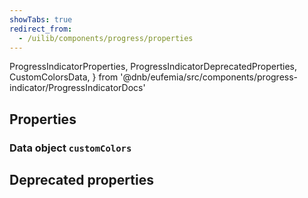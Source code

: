 ```yaml
---
showTabs: true
redirect_from:
  - /uilib/components/progress/properties
---
```


  ProgressIndicatorProperties,
  ProgressIndicatorDeprecatedProperties,
  CustomColorsData,
} from '@dnb/eufemia/src/components/progress-indicator/ProgressIndicatorDocs'

## Properties

<PropertiesTable props={ProgressIndicatorProperties} showDefaultValue />

### Data object `customColors`

<PropertiesTable props={CustomColorsData} showDefaultValue />

## Deprecated properties

<PropertiesTable props={ProgressIndicatorDeprecatedProperties} />
